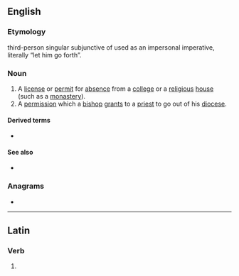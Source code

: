 ==English==

===Etymology===
{{etyl|la|en}} third-person singular subjunctive of {{m|la|exeō||depart}} used as an impersonal imperative, literally “let him go forth”.

===Noun===
{{en-noun}}

# A [[license]] or [[permit]] for [[absence]] from a [[college]] or a [[religious]] [[house]] (such as a [[monastery]]).
# A [[permission]] which a [[bishop]] [[grant]]s to a [[priest]] to go out of his [[diocese]].

====Derived terms====
* {{l|en|ne exeat}}

====See also====
* {{l|en|absit}}

===Anagrams===
* {{anagrams|en|taxee}}

----

==Latin==

===Verb===
{{la-verb-form|exeat}}

# {{inflection of|exeō||3|s|pres|actv|subj|lang=la}}